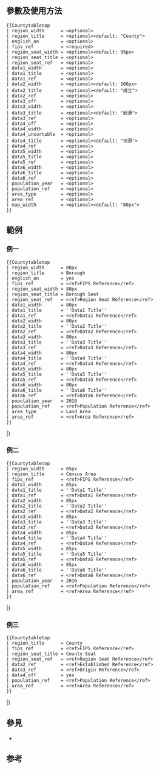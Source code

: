 {{NoteTA|G1=MediaWiki}}{{Documentation subpage}}<!-- 在本行下編輯模板說明 -->

== 參數及使用方法 ==
<pre>{{Countytabletop
| region_width      = <optional>
| region_title      = <optional><default: "County">
| english_on        = <optional>
| fips_ref          = <required>
| region_seat_width = <optional><default: 95px>
| region_seat_title = <optional>
| region_seat_ref   = <optional>
| data1_width       = <optional>
| data1_title       = <optional>
| data1_ref         = <optional>
| data2_width       = <optional><default: 100px>
| data2_title       = <optional><default: "成立">
| data2_ref         = <optional>
| data3_off         = <optional>
| data3_width       = <optional>
| data3_title       = <optional><default: "起源">
| data3_ref         = <optional>
| data4_off         = <optional>
| data4_width       = <optional>
| data4_unsortable  = <optional>
| data4_title       = <optional><default: "词源">
| data4_ref         = <optional>
| data5_width       = <optional>
| data5_title       = <optional>
| data5_ref         = <optional>
| data6_width       = <optional>
| data6_title       = <optional>
| data6_ref         = <optional>
| population_year   = <optional>
| population_ref    = <optional>
| area_type         = <optional>
| area_ref          = <optional>
| map_width         = <optional><default: "80px">
}}</pre>

== 範例 ==
===例一===
<pre>{{Countytabletop
| region_width      = 80px
| region_title      = Borough
| english_on        = yes
| fips_ref          = <ref>FIPS Reference</ref>
| region_seat_width = 80px
| region_seat_title = Borough Seat
| region_seat_ref   = <ref>Region Seat Reference</ref>
| data1_width       = 80px
| data1_title       = ''Data1 Title''
| data1_ref         = <ref>Data1 Reference</ref>
| data2_width       = 80px
| data2_title       = ''Data2 Title''
| data2_ref         = <ref>Data2 Reference</ref>
| data3_width       = 80px
| data3_title       = ''Data3 Title''
| data3_ref         = <ref>Data3 Reference</ref>
| data4_width       = 80px
| data4_title       = ''Data4 Title''
| data4_ref         = <ref>Data4 Reference</ref>
| data5_width       = 80px
| data5_title       = ''Data5 Title''
| data5_ref         = <ref>Data5 Reference</ref>
| data6_width       = 80px
| data6_title       = ''Data6 Title''
| data6_ref         = <ref>Data6 Reference</ref>
| population_year   = 2010
| population_ref    = <ref>Population Reference</ref>
| area_type         = Land Area
| area_ref          = <ref>Area Reference</ref>
}}</pre>
{{Countytabletop
| region_width      = 80px
| region_title      = Borough
| english_on        = yes
| fips_ref          = <ref>FIPS Reference</ref>
| region_seat_width = 80px
| region_seat_title = Borough Seat
| region_seat_ref   = <ref>Region Seat Reference</ref>
| data1_width       = 80px
| data1_title       = ''Data1 Title''
| data1_ref         = <ref>Data1 Reference</ref>
| data2_width       = 80px
| data2_title       = ''Data2 Title''
| data2_ref         = <ref>Data2 Reference</ref>
| data3_width       = 80px
| data3_title       = ''Data3 Title''
| data3_ref         = <ref>Data3 Reference</ref>
| data4_width       = 80px
| data4_title       = ''Data4 Title''
| data4_ref         = <ref>Data4 Reference</ref>
| data5_width       = 80px
| data5_title       = ''Data5 Title''
| data5_ref         = <ref>Data5 Reference</ref>
| data6_width       = 80px
| data6_title       = ''Data6 Title''
| data6_ref         = <ref>Data6 Reference</ref>
| population_year   = 2010
| population_ref    = <ref>Population Reference</ref>
| area_type         = Land Area
| area_ref          = <ref>Area Reference</ref>
}}
|}

===例二===
<pre>{{Countytabletop
| region_width      = 85px
| region_title      = Census Area
| fips_ref          = <ref>FIPS Reference</ref>
| data1_width       = 85px
| data1_title       = ''Data1 Title''
| data1_ref         = <ref>Data1 Reference</ref>
| data2_width       = 85px
| data2_title       = ''Data2 Title''
| data2_ref         = <ref>Data2 Reference</ref>
| data3_width       = 85px
| data3_title       = ''Data3 Title''
| data3_ref         = <ref>Data3 Reference</ref>
| data4_width       = 85px
| data4_title       = ''Data4 Title''
| data4_ref         = <ref>Data4 Reference</ref>
| data5_width       = 85px
| data5_title       = ''Data5 Title''
| data5_ref         = <ref>Data5 Reference</ref>
| data6_width       = 85px
| data6_title       = ''Data6 Title''
| data6_ref         = <ref>Data6 Reference</ref>
| population_year   = 2016
| population_ref    = <ref>Population Reference</ref>
| area_ref          = <ref>Area Reference</ref>
}}</pre>
{{Countytabletop
| region_width      = 85px
| region_title      = Census Area
| fips_ref          = <ref>FIPS Reference</ref>
| data1_width       = 85px
| data1_title       = ''Data1 Title''
| data1_ref         = <ref>Data1 Reference</ref>
| data2_width       = 85px
| data2_title       = ''Data2 Title''
| data2_ref         = <ref>Data2 Reference</ref>
| data3_width       = 85px
| data3_title       = ''Data3 Title''
| data3_ref         = <ref>Data3 Reference</ref>
| data4_width       = 85px
| data4_title       = ''Data4 Title''
| data4_ref         = <ref>Data4 Reference</ref>
| data5_width       = 85px
| data5_title       = ''Data5 Title''
| data5_ref         = <ref>Data5 Reference</ref>
| data6_width       = 85px
| data6_title       = ''Data6 Title''
| data6_ref         = <ref>Data6 Reference</ref>
| population_year   = 2016
| population_ref    = <ref>Population Reference</ref>
| area_type         = Total Area
| area_ref          = <ref>Area Reference</ref>
}}
|}

===例三===
<pre>{{Countytabletop
| region_title      = County
| fips_ref          = <ref>FIPS Reference</ref>
| region_seat_title = County Seat
| region_seat_ref   = <ref>Region Seat Reference</ref>
| data2_ref         = <ref>Established Reference</ref>
| data3_ref         = <ref>Origin Reference</ref>
| data4_off         = yes
| population_ref    = <ref>Population Reference</ref>
| area_ref          = <ref>Area Reference</ref>
}}</pre>
{{Countytabletop
| region_title      = County
| fips_ref          = <ref>FIPS Reference</ref>
| region_seat_title = County Seat
| region_seat_ref   = <ref>Region Seat Reference</ref>
| data2_ref         = <ref>Established Reference</ref>
| data3_ref         = <ref>Origin Reference</ref>
| data4_off         = yes
| population_ref    = <ref>Population Reference</ref>
| area_ref          = <ref>Area Reference</ref>
}}
|}

== 參見 ==
* {{tl|Countyrow}}

==参考==
{{Reflist|4}}

<includeonly>{{Sandbox other||<!-- 本行下加入模板的分類 -->

}}</includeonly>